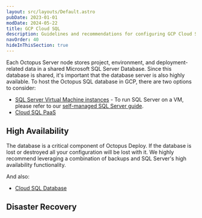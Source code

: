 ```yaml
---
layout: src/layouts/Default.astro
pubDate: 2023-01-01
modDate: 2024-05-22
title: GCP Cloud SQL
description: Guidelines and recommendations for configuring GCP Cloud SQL to host the Octopus Deploy Database.
navOrder: 40
hideInThisSection: true
---
```



Each Octopus Server node stores project, environment, and deployment-related data in a shared Microsoft SQL Server Database. Since this database is shared, it's important that the database server is also highly available. To host the Octopus SQL database in GCP, there are two options to consider:

- [SQL Server Virtual Machine instances](https://cloud.google.com/compute/docs/instances/sql-server/creating-sql-server-instances) -  To run SQL Server on a VM, please refer to our [self-managed SQL Server guide](/docs/installation/self-managed-sql-server).
- [Cloud SQL PaaS](https://cloud.google.com/sql/docs/sqlserver/create-instance)

## High Availability

The database is a critical component of Octopus Deploy.  If the database is lost or destroyed all your configuration will be lost with it.  We highly recommend leveraging a combination of backups and SQL Server's high availability functionality.  

<HighAvailabilityDatabaseRecommendations />

And also:

- [Cloud SQL Database](https://cloud.google.com/sql/sqlserver)

<HighAvailabilityDatabaseLogShippingMirroringNote />

## Disaster Recovery